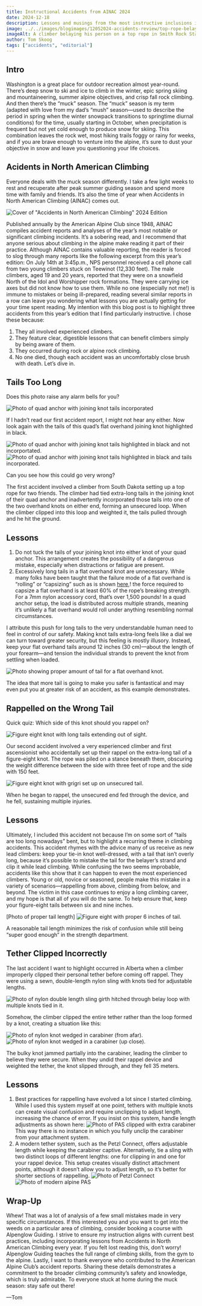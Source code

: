 ```yaml
---
title: Instructional Accidents from AINAC 2024
date: 2024-12-18
description: Lessons and musings from the most instructive inclusions in this year’s “Accidents in North American Climbing”.
image: ../../images/blogimages/12052024-accidents-review/top-rope-belay.webp
imageAlt: A climber belaying his person on a top rope in Smith Rock State Park, Oregon.
author: Tom Skoog
tags: ["accidents", "editorial"]
---
```


## Intro
Washington is a great place for outdoor recreation almost year-round. There’s deep snow to ski and ice to climb in the winter, epic spring skiing and mountaineering, summer alpine objectives, and crisp fall rock climbing. And then there’s the “muck” season.
The “muck” season is my term (adapted with love from my dad’s “mush” season—used to describe the period in spring when the winter snowpack transitions to springtime diurnal conditions) for the time, usually starting in October, when precipitation is frequent but not yet cold enough to produce snow for skiing. This combination leaves the rock wet, most hiking trails foggy or rainy for weeks, and if you are brave enough to venture into the alpine, it’s sure to dust your objective in snow and leave you questioning your life choices.


## Acidents in North American Climbing
Everyone deals with the muck season differently. I take a few light weeks to rest and recuperate after peak summer guiding season and spend more time with family and friends. It’s also the time of year when Accidents in North American Climbing (AINAC) comes out. 

![Cover of "Accidents in North American Climbing" 2024 Edition](../../images/blogimages/12032024-snoqualmie-pass-observations/alpenglow-through-trees-snoqualmie-pass-late-november.webp)


Published annually by the American Alpine Club since 1948, AINAC compiles accident reports and analyses of the year’s most notable or significant climbing incidents. It’s a sobering read, and I recommend that anyone serious about climbing in the alpine make reading it part of their practice.
Although AINAC contains valuable reporting, the reader is forced to slog through many reports like the following excerpt from this year’s edition: 
On July 14th at 3:45p.m., NPS personnel received a cell phone call from two young climbers stuck on Teewinot (12,330 feet). The male climbers, aged 19 and 20 years, reported that they were on a snowfield North of the Idol and Worshipper rock formations. They were carrying ice axes but did not know how to use them. 
While no one (especially not me!) is immune to mistakes or being ill-prepared, reading several similar reports in a row can leave you wondering what lessons you are actually getting for your time spent reading. My intention with this blog post is to highlight three accidents from this year’s edition that I find particularly instructive. I chose these because:
1.	They all involved experienced climbers.
2.	They feature clear, digestible lessons that can benefit climbers simply by being aware of them.
3.	They occurred during rock or alpine rock climbing.
4.	No one died, though each accident was an uncomfortably close brush with death.
Let’s dive in.

## Tails Too Long
Does this photo raise any alarm bells for you?

![Photo of quad anchor with joining knot tails incorporated](../../images/blogimages/12052024-accidents-review/quad-long-tails-incorporated-no-highlight.jpg)

If I hadn’t read our first accident report, I might not hear any either. 
Now look again with the tails of this quad’s flat overhand joining knot highlighted in black. 

![Photo of quad anchor with joining knot tails highlighted in black and not incorportated.](../../images/blogimages/12052024-accidents-review/quad-long-tails-highlighted.jpg)
![Photo of quad anchor with joining knot tails highlighted in black and tails incorporated.](../../images/blogimages/12052024-accidents-review/quad-tails-incorporated-highlighted.jpg)

Can you see how this could go very wrong?

The first accident involved a climber from South Dakota setting up a top rope for two friends. The climber had tied extra-long tails in the joining knot of their quad anchor and inadvertently incorporated those tails into one of the two overhand knots on either end, forming an unsecured loop. When the climber clipped into this loop and weighted it, the tails pulled through and he hit the ground.

<BlogVideo src="12052024-accidents-review/quad-failure.webm" />

## Lessons
1.	Do not tuck the tails of your joining knot into either knot of your quad anchor. This arrangement creates the possibility of a dangerous mistake, especially when distractions or fatigue are present.
2.	Excessively long tails in a flat overhand knot are unnecessary. While many folks have been taught that the failure mode of a flat overhand is “rolling” or “capsizing” such as is shown [here,](https://www.youtube.com/watch?v=qONWJXMc210)\! the force required to capsize a flat overhand is at least 60% of the rope’s breaking strength. For a 7mm nylon accessory cord, that’s over 1,500 pounds! In a quad anchor setup, the load is distributed across multiple strands, meaning it’s unlikely a flat overhand would roll under anything resembling normal circumstances.

I attribute this push for long tails to the very understandable human need to feel in control of our safety. Making knot tails extra-long feels like a dial we can turn toward greater security, but this feeling is mostly illusory. Instead, keep your flat overhand tails around 12 inches (30 cm)—about the length of your forearm—and tension the individual strands to prevent the knot from settling when loaded.
 
![Photo showing proper amount of tail for a flat overhand knot.](../../images/blogimages/12052024-accidents-review/quad-correct-length-tail.jpg)
 
 The idea that more tail is going to make you safer is fantastical and may even put you at greater risk of an accident, as this example demonstrates.

 ## Rappelled on the Wrong Tail

 Quick quiz: Which side of this knot should you rappel on? 
 
 ![Figure eight knot with long tails extending out of sight.](../../images/blogimages/12052024-accidents-review/figure-8-long-tails.jpg)

 Our second accident involved a very experienced climber and first ascensionist who accidentally set up their rappel on the extra-long tail of a figure-eight knot. The rope was piled on a stance beneath them, obscuring the weight difference between the side with three feet of rope and the side with 150 feet.
 
 ![Figure eight knot with grigri set up on unsecured tail.](../../images/blogimages/12052024-accidents-review/figure-8-long-tail-failure-mode.jpg)
  
  When he began to rappel, the unsecured end fed through the device, and he fell, sustaining multiple injuries.

 ## Lessons
Ultimately, I included this accident not because I’m on some sort of “tails are too long nowadays” bent, but to highlight a recurring theme in climbing accidents. This accident rhymes with the advice many of us receive as new lead climbers: keep your tie-in knot well-dressed, with a tail that isn’t overly long, because it’s possible to mistake the tail for the belayer’s strand and clip it while lead climbing. While confusing the two seems improbable, accidents like this show that it can happen to even the most experienced climbers. Young or old, novice or seasoned, people make this mistake in a variety of scenarios—rappelling from above, climbing from below, and beyond.
The victim in this case continues to enjoy a long climbing career, and my hope is that all of you will do the same. To help ensure that, keep your figure-eight tails between six and nine inches. 

[Photo of proper tail length]
![Figure eight with proper 6 inches of tail.](../../images/blogimages/12052024-accidents-review/figure-8-correct-tail-length.jpg) 

A reasonable tail length minimizes the risk of confusion while still being “super good enough” in the strength department. 

## Tether Clipped Incorrectly
The last accident I want to highlight occurred in Alberta when a climber improperly clipped their personal tether before coming off rappel. They were using a sewn, double-length nylon sling with knots tied for adjustable lengths. 

![Photo of nylon double length sling girth hitched through belay loop with multiple knots tied in it.](../../images/blogimages/12052024-accidents-review/nylon-pas-girth-hitch-with-knots.jpg)

Somehow, the climber clipped the entire tether rather than the loop formed by a knot, creating a situation like this: 

![Photo of nylon knot wedged in carabiner (from afar).](../../images/blogimages/12052024-accidents-review/pas-failure-from-afar.jpg)
![Photo of nylon knot wedged in a carabiner (up close).](../../images/blogimages/12052024-accidents-review/pas-failure-close-up.jpg) 

The bulky knot jammed partially into the carabiner, leading the climber to believe they were secure. When they undid their rappel device and weighted the tether, the knot slipped through, and they fell 35 meters.

## Lessons
1.	Best practices for rappelling have evolved a lot since I started climbing. While I used this system myself at one point, tethers with multiple knots can create visual confusion and require unclipping to adjust length, increasing the chance of error. If you insist on this system, handle length adjustments as shown here: 
![Photo of PAS clipped with extra carabiner](../../images/blogimages/12052024-accidents-review/nylon-pas-with-two-lockers.jpg) 
This way there is no instance in which you fully unclip the carabiner from your attachment system.
2.	A modern tether system, such as the Petzl Connect, offers adjustable length while keeping the carabiner captive. Alternatively, tie a sling with two distinct loops of different lengths: one for clipping in and one for your rappel device. This setup creates visually distinct attachment points, although it doesn’t allow you to adjust length, so it’s better for shorter sections of rappelling.
![Photo of Petzl Connect](../../images/blogimages/12052024-accidents-review/pas-petzl-connect.jpg)
![Photo of modern alpine PAS](../../images/blogimages/12052024-accidents-review/dyneema-pas-offset-basket.jpg)

## Wrap-Up
Whew! That was a lot of analysis of a few small mistakes made in very specific circumstances. If this interested you and you want to get into the weeds on a particular area of climbing, consider booking a course with Alpenglow Guiding. I strive to ensure my instruction aligns with current best practices, including incorporating lessons from Accidents in North American Climbing every year. If you felt lost reading this, don’t worry! Alpenglow Guiding teaches the full range of climbing skills, from the gym to the alpine.
Lastly, I want to thank everyone who contributed to the American Alpine Club’s accident reports. Sharing these details demonstrates a commitment to the broader climbing community’s safety and knowledge, which is truly admirable. To everyone stuck at home during the muck season: stay safe out there!

—Tom
